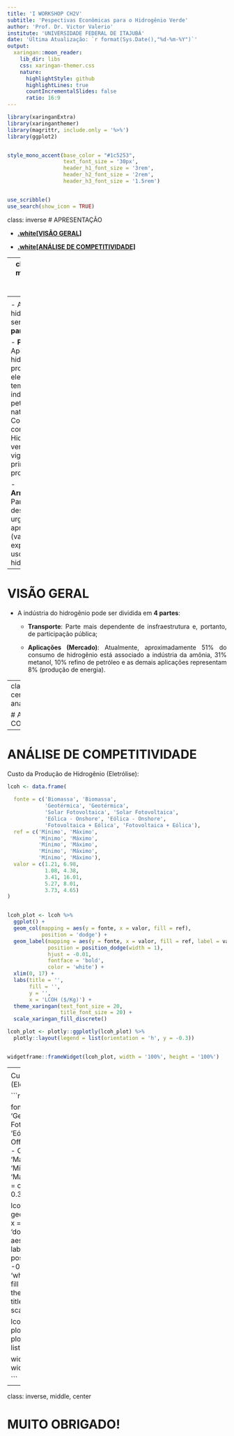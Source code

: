 ```yaml
---
title: 'I WORKSHOP CH2V'
subtitle: 'Pespectivas Econômicas para o Hidrogênio Verde'
author: 'Prof. Dr. Victor Valerio'
institute: 'UNIVERSIDADE FEDERAL DE ITAJUBÁ'
date: 'Última Atualização: `r format(Sys.Date(),"%d-%m-%Y")`'
output:
  xaringan::moon_reader:
    lib_dir: libs
    css: xaringan-themer.css
    nature:
      highlightStyle: github
      highlightLines: true
      countIncrementalSlides: false
      ratio: 16:9
---
```



```r


library(xaringanExtra)
library(xaringanthemer)
library(magrittr, include.only = '%>%')
library(ggplot2)


style_mono_accent(base_color = "#1c5253",
                  text_font_size = '30px',
                  header_h1_font_size = '3rem',
                  header_h2_font_size = '2rem',
                  header_h3_font_size = '1.5rem')


use_scribble()
use_search(show_icon = TRUE)


```


class: inverse
# APRESENTAÇÃO


- [**.white[VISÃO GERAL]**](#visao_geral)


- [**.white[ANÁLISE DE COMPETITIVIDADE]**](#analise_competitividade)


---
class: inverse, middle, center
name: visao_geral


# VISÃO GERAL


---
<div style="text-align: justify">
# VISÃO GERAL

- A indústria do hidrogênio pode ser dividida em **4 partes**: 

  - **Produção**: Apenas 4% do hidrogênio é produzido via eletrólise (78% tem por 
  fonte a indústria de petróleo e gás natural). Contudo, ao se concentrar em Hidrogênio
  verde, a eletrólise vigora como principal fonte de produção;
  
  - **Armazenamento**: Parte mais desafiadora e urgente de aprimoramento (vai garantir 
  expansão dos usos do hidrogênio);
  
  
---
<div style="text-align: justify">
# VISÃO GERAL

- A indústria do hidrogênio pode ser dividida em **4 partes**: 

  - **Transporte**: Parte mais dependente de insfraestrutura e, portanto, de 
  participação pública;
  
  - **Aplicações (Mercado)**: Atualmente, aproximadamente 51% do consumo de hidrogênio
  está associado a indústria da amônia, 31% metanol, 10% refino de petróleo e as 
  demais aplicações representam 8% (produção de energia).
  
  
---
<div style="text-align: justify">
# VISÃO GERAL
  
```r

# Carregando Pacotes Necessários:
library(bibliometrix)
library(magrittr)
library(ggplot2)

# Importação dos Dados (Web of Science):
dados_wos <- convert2df(
  file = list.files(path = '../dados', pattern = 'wos', full.names = TRUE),
  dbsource = 'wos',
  format = 'plaintext')

# Importação dos Dados (Scopus):
dados_scopus <- convert2df(
  file = list.files(path = '../dados', pattern = 'scopus', full.names = TRUE),
  dbsource = 'scopus',
  format = 'bibtex')

# Consolidação dos Dados (Web of Science e Scopus)
consolidado <- mergeDbSources(dados_wos,
                               dados_scopus,
                               remove.duplicated = TRUE)


consolidado <- consolidado %>% 
  dplyr::filter(LA == 'ENGLISH',
                DT == 'ARTICLE')

```

```r

# Montando o Mapa Temático:
mapa_tematico <- thematicMap(consolidado,
                             field = 'DE', 
                             n = 250, 
                             minfreq = 5,
                             stemming = FALSE, 
                             size = 0.5,
                             n.labels = 3, 
                             repel = TRUE) 

mapa_tematico <- mapa_tematico$map 

# Gerando o Gráfico:
bibliometrica_temas <- plotly::ggplotly(mapa_tematico)

widgetframe::frameWidget(bibliometrica_temas, width = '100%', height = '100%')

```

---
class: inverse, middle, center
name: analise_competitividade


# ANÁLISE DE COMPETITIVIDADE


---
<div style="text-align: justify">
# ANÁLISE DE COMPETITIVIDADE

Custo da Produção de Hidrogênio (Eletrólise):

```r


lcoh <- data.frame(
  
  fonte = c('Biomassa', 'Biomassa',
            'Geotérmica', 'Geotérmica',
            'Solar Fotovoltaica', 'Solar Fotovoltaica',
            'Eólica - Onshore', 'Eólica - Onshore',
            'Fotovoltaica + Eólica', 'Fotovoltaica + Eólica'),
  ref = c('Mínimo', 'Máximo',
          'Mínimo', 'Máximo',
          'Mínimo', 'Máximo',
          'Mínimo', 'Máximo',
          'Mínimo', 'Máximo'),
  valor = c(1.21, 6.98,
            1.08, 4.38,
            3.41, 16.01,
            5.27, 8.01,
            3.73, 4.65)
)


lcoh_plot <- lcoh %>%
  ggplot() +
  geom_col(mapping = aes(y = fonte, x = valor, fill = ref),
           position = 'dodge') +
  geom_label(mapping = aes(y = fonte, x = valor, fill = ref, label = valor), 
             position = position_dodge(width = 1), 
             hjust = -0.01, 
             fontface = 'bold',
             color = 'white') +
  xlim(0, 17) +
  labs(title = '',
       fill = '',
       y = '',
       x = 'LCOH ($/Kg)') +
  theme_xaringan(text_font_size = 20,
                 title_font_size = 20) +
  scale_xaringan_fill_discrete()

lcoh_plot <- plotly::ggplotly(lcoh_plot) %>% 
  plotly::layout(legend = list(orientation = 'h', y = -0.3))


widgetframe::frameWidget(lcoh_plot, width = '100%', height = '100%')


```


---
<div style="text-align: justify">
# ANÁLISE DE COMPETITIVIDADE

Custo da Produção de Energia (Eletrólise):

```r


lcoe <- data.frame(
  
  fonte = c('Biomassa', 'Biomassa',
            'Geotérmica', 'Geotérmica',
            'Solar Fotovoltaica', 'Solar Fotovoltaica',
            'Eólica - Offshore', 'Eólica - Offshore',
            'Eólica - Onshore', 'Eólica - Onshore'),
  ref = c('Mínimo', 'Máximo',
          'Mínimo', 'Máximo',
          'Mínimo', 'Máximo',
          'Mínimo', 'Máximo',
          'Mínimo', 'Máximo'),
  valor = c(0.09, 0.2,
            0.078, 0.12,
            0.06, 0.38,
            0.1, 0.55,
            0.08, 0.4)
)


lcoe_plot <- lcoe %>%
  ggplot() +
  geom_col(mapping = aes(y = fonte, x = valor, fill = ref),
           position = 'dodge') +
  geom_label(mapping = aes(y = fonte, x = valor, fill = ref, label = valor), 
             position = position_dodge(width = 1), 
             hjust = -0.01, 
             fontface = 'bold',
             color = 'white') +
  xlim(0, 0.6) +
  labs(title = '',
       fill = '',
       y = '',
       x = 'LCOE ($/kWh)') +
  theme_xaringan(text_font_size = 20,
                 title_font_size = 20) +
  scale_xaringan_fill_discrete()


lcoe_plot <- plotly::ggplotly(lcoe_plot) %>% 
  plotly::layout(legend = list(orientation = 'h', y = -0.3))


widgetframe::frameWidget(lcoe_plot, width = '100%', height = '100%')


```


---
class: inverse, middle, center


# MUITO OBRIGADO!
